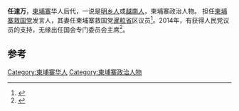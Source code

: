 '''任速万'''，[[柬埔寨|柬埔寨]]华人后代，一说是[[明乡人|明乡人]]或[[越南人|越南人]]，柬埔寨政治人物。 担任[[柬埔寨救国党|柬埔寨救国党]]发言人，其妻任柬埔寨救国党[[暹粒省|暹粒省]]区议员<ref>{{cite news|title=柬埔寨反对党承诺对中国采取友好政策|url=http://news.ifeng.com/world/detail_2013_07/26/27920502_0.shtml|accessdate=2015-05-12|work=凤凰网|archive-date=2019-02-22|archive-url=https://web.archive.org/web/20190222142953/http://news.ifeng.com/world/detail_2013_07/26/27920502_0.shtml|dead-url=no}}</ref>。2014年，有获得人民党议员的支持，无缘出任国会专门委员会主席<ref>{{cite news|title=国会领导班子调整 莫淑华和任速万落选|url=http://www.jinbianwanbao.com/List.asp?ID=16051|accessdate=2015-05-12|work=金边传媒网|deadurl=yes|archiveurl=https://web.archive.org/web/20160305040941/http://www.jinbianwanbao.com/List.asp?ID=16051|archivedate=2016-03-05}}</ref>。

==参考==
{{reflist}}
[[Category:柬埔寨华人|Category:柬埔寨华人]]
[[Category:柬埔寨政治人物|Category:柬埔寨政治人物]]